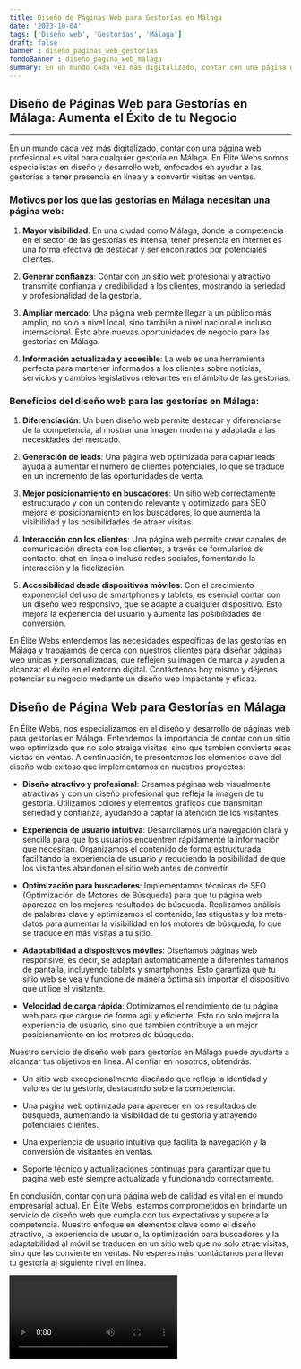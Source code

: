 ```yaml
---
title: Diseño de Páginas Web para Gestorías en Málaga
date: '2023-10-04'
tags: ['Diseño web', 'Gestorías', 'Málaga']
draft: false
banner : diseño_paginas_web_gestorías
fondoBanner : diseño_pagina_web_málaga
summary: En un mundo cada vez más digitalizado, contar con una página web profesional es vital para cualquier gestoría en Málaga. En Élite Webs somos especialistas en diseño y desarrollo web, enfocados en ayudar a las gestorías a tener presencia en línea y a convertir visitas en ventas.
---
```


## Diseño de Páginas Web para Gestorías en Málaga: Aumenta el Éxito de tu Negocio
***

En un mundo cada vez más digitalizado, contar con una página web profesional es vital para cualquier gestoría en Málaga. En Élite Webs somos especialistas en diseño y desarrollo web, enfocados en ayudar a las gestorías a tener presencia en línea y a convertir visitas en ventas.

### Motivos por los que las gestorías en Málaga necesitan una página web:

1. **Mayor visibilidad**: En una ciudad como Málaga, donde la competencia en el sector de las gestorías es intensa, tener presencia en internet es una forma efectiva de destacar y ser encontrados por potenciales clientes.

2. **Generar confianza**: Contar con un sitio web profesional y atractivo transmite confianza y credibilidad a los clientes, mostrando la seriedad y profesionalidad de la gestoría.

3. **Ampliar mercado**: Una página web permite llegar a un público más amplio, no solo a nivel local, sino también a nivel nacional e incluso internacional. Esto abre nuevas oportunidades de negocio para las gestorías en Málaga.

4. **Información actualizada y accesible**: La web es una herramienta perfecta para mantener informados a los clientes sobre noticias, servicios y cambios legislativos relevantes en el ámbito de las gestorías.

### Beneficios del diseño web para las gestorías en Málaga:

1. **Diferenciación**: Un buen diseño web permite destacar y diferenciarse de la competencia, al mostrar una imagen moderna y adaptada a las necesidades del mercado.

2. **Generación de leads**: Una página web optimizada para captar leads ayuda a aumentar el número de clientes potenciales, lo que se traduce en un incremento de las oportunidades de venta.

3. **Mejor posicionamiento en buscadores**: Un sitio web correctamente estructurado y con un contenido relevante y optimizado para SEO mejora el posicionamiento en los buscadores, lo que aumenta la visibilidad y las posibilidades de atraer visitas.

4. **Interacción con los clientes**: Una página web permite crear canales de comunicación directa con los clientes, a través de formularios de contacto, chat en línea o incluso redes sociales, fomentando la interacción y la fidelización.

5. **Accesibilidad desde dispositivos móviles**: Con el crecimiento exponencial del uso de smartphones y tablets, es esencial contar con un diseño web responsivo, que se adapte a cualquier dispositivo. Esto mejora la experiencia del usuario y aumenta las posibilidades de conversión.

En Élite Webs entendemos las necesidades específicas de las gestorías en Málaga y trabajamos de cerca con nuestros clientes para diseñar páginas web únicas y personalizadas, que reflejen su imagen de marca y ayuden a alcanzar el éxito en el entorno digital. Contáctenos hoy mismo y déjenos potenciar su negocio mediante un diseño web impactante y eficaz.

<GifSeo />

<Cta />

## Diseño de Página Web para Gestorías en Málaga

En Élite Webs, nos especializamos en el diseño y desarrollo de páginas web para gestorías en Málaga. Entendemos la importancia de contar con un sitio web optimizado que no solo atraiga visitas, sino que también convierta esas visitas en ventas. A continuación, te presentamos los elementos clave del diseño web exitoso que implementamos en nuestros proyectos:

- **Diseño atractivo y profesional**: Creamos páginas web visualmente atractivas y con un diseño profesional que refleja la imagen de tu gestoría. Utilizamos colores y elementos gráficos que transmitan seriedad y confianza, ayudando a captar la atención de los visitantes.

- **Experiencia de usuario intuitiva**: Desarrollamos una navegación clara y sencilla para que los usuarios encuentren rápidamente la información que necesitan. Organizamos el contenido de forma estructurada, facilitando la experiencia de usuario y reduciendo la posibilidad de que los visitantes abandonen el sitio web antes de convertir.

- **Optimización para buscadores**: Implementamos técnicas de SEO (Optimización de Motores de Búsqueda) para que tu página web aparezca en los mejores resultados de búsqueda. Realizamos análisis de palabras clave y optimizamos el contenido, las etiquetas y los meta-datos para aumentar la visibilidad en los motores de búsqueda, lo que se traduce en más visitas a tu sitio.

- **Adaptabilidad a dispositivos móviles**: Diseñamos páginas web responsive, es decir, se adaptan automáticamente a diferentes tamaños de pantalla, incluyendo tablets y smartphones. Esto garantiza que tu sitio web se vea y funcione de manera óptima sin importar el dispositivo que utilice el visitante.

- **Velocidad de carga rápida**: Optimizamos el rendimiento de tu página web para que cargue de forma ágil y eficiente. Esto no solo mejora la experiencia de usuario, sino que también contribuye a un mejor posicionamiento en los motores de búsqueda.

Nuestro servicio de diseño web para gestorías en Málaga puede ayudarte a alcanzar tus objetivos en línea. Al confiar en nosotros, obtendrás:

- Un sitio web excepcionalmente diseñado que refleja la identidad y valores de tu gestoría, destacando sobre la competencia.

- Una página web optimizada para aparecer en los resultados de búsqueda, aumentando la visibilidad de tu gestoría y atrayendo potenciales clientes.

- Una experiencia de usuario intuitiva que facilita la navegación y la conversión de visitantes en ventas.

- Soporte técnico y actualizaciones continuas para garantizar que tu página web esté siempre actualizada y funcionando correctamente.

En conclusión, contar con una página web de calidad es vital en el mundo empresarial actual. En Élite Webs, estamos comprometidos en brindarte un servicio de diseño web que cumpla con tus expectativas y supere a la competencia. Nuestro enfoque en elementos clave como el diseño atractivo, la experiencia de usuario, la optimización para buscadores y la adaptabilidad al móvil se traducen en un sitio web que no solo atrae visitas, sino que las convierte en ventas. No esperes más, contáctanos para llevar tu gestoría al siguiente nivel en línea.

<Video />

<CtaBot job='Gestorías' city='Málaga'/>

<Gmaps query='Málaga+españa+maps' />